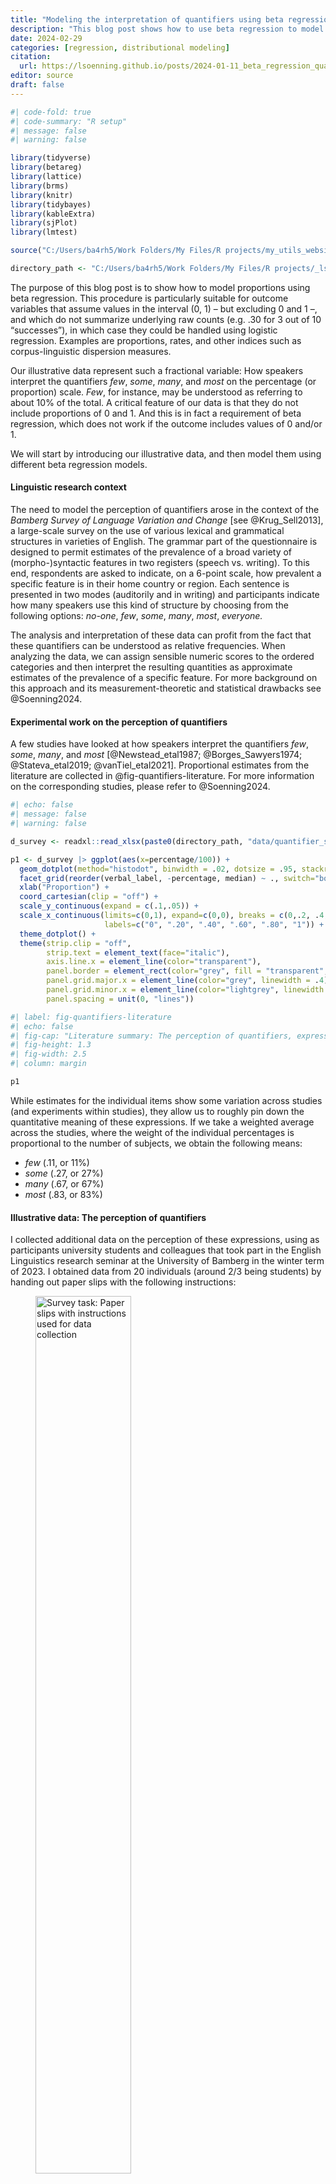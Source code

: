 ```yaml
---
title: "Modeling the interpretation of quantifiers using beta regression"
description: "This blog post shows how to use beta regression to model the proportional interpretation of the quantifiers *few*, *some*, *many*, and *most*. We consider variable-dispersion and mixed-effects structures as well as diagnostics for frequentist and Bayesian models."
date: 2024-02-29
categories: [regression, distributional modeling]
citation: 
  url: https://lsoenning.github.io/posts/2024-01-11_beta_regression_quantifiers/
editor: source
draft: false
---
```


```r
#| code-fold: true
#| code-summary: "R setup"
#| message: false
#| warning: false

library(tidyverse)
library(betareg)
library(lattice)
library(brms)
library(knitr)
library(tidybayes)
library(kableExtra)
library(sjPlot)
library(lmtest)

source("C:/Users/ba4rh5/Work Folders/My Files/R projects/my_utils_website.R")

directory_path <- "C:/Users/ba4rh5/Work Folders/My Files/R projects/_lsoenning.github.io/posts/2024-01-11_beta_regression_quantifiers/"

```

The purpose of this blog post is to show how to model proportions using beta regression. This procedure is particularly suitable for outcome variables that assume values in the interval (0, 1) -- but excluding 0 and 1 --, and which do not summarize underlying raw counts (e.g. .30 for 3 out of 10 "successes"), in which case they could be handled using logistic regression. Examples are proportions, rates, and other indices such as corpus-linguistic dispersion measures. 

Our illustrative data represent such a fractional variable: How speakers interpret the quantifiers *few*, *some*, *many*, and *most* on the percentage (or proportion) scale. *Few*, for instance, may be understood as referring to about 10% of the total. A critical feature of our data is that they do not include proportions of 0 and 1. And this is in fact a requirement of beta regression, which does not work if the outcome includes values of 0 and/or 1.

We will start by introducing our illustrative data, and then model them using different beta regression models.


#### Linguistic research context

The need to model the perception of quantifiers arose in the context of the *Bamberg Survey of Language Variation and Change* [see @Krug_Sell2013], a large-scale survey on the use of various lexical and grammatical structures in varieties of English. The grammar part of the questionnaire is designed to permit estimates of the prevalence of a broad variety of (morpho-)syntactic features in two registers (speech vs. writing). To this end, respondents are asked to indicate, on a 6-point scale, how prevalent a specific feature is in their home country or region. Each sentence is presented in two modes (auditorily and in writing) and participants indicate how many speakers use this kind of structure by choosing from the following options: *no-one*, *few*, *some*, *many*, *most*, *everyone.* 

The analysis and interpretation of these data can profit from the fact that these quantifiers can be understood as relative frequencies. When analyzing the data, we can assign sensible numeric scores to the ordered categories and then interpret the resulting quantities as approximate estimates of the prevalence of a specific feature. For more background on this approach and its measurement-theoretic and statistical drawbacks see @Soenning2024.


#### Experimental work on the perception of quantifiers

A few studies have looked at how speakers interpret the quantifiers *few*, *some*, *many*, and *most* [@Newstead_etal1987; @Borges_Sawyers1974; @Stateva_etal2019; @vanTiel_etal2021]. Proportional estimates from the literature are collected in @fig-quantifiers-literature. For more information on the corresponding studies, please refer to @Soenning2024.

```r
#| echo: false
#| message: false
#| warning: false

d_survey <- readxl::read_xlsx(paste0(directory_path, "data/quantifier_survey.xlsx"))

p1 <- d_survey |> ggplot(aes(x=percentage/100)) +
  geom_dotplot(method="histodot", binwidth = .02, dotsize = .95, stackratio = 1.2) + 
  facet_grid(reorder(verbal_label, -percentage, median) ~ ., switch="both") +
  xlab("Proportion") +
  coord_cartesian(clip = "off") +
  scale_y_continuous(expand = c(.1,.05)) +
  scale_x_continuous(limits=c(0,1), expand=c(0,0), breaks = c(0,.2, .4, .6, .8, 1),
                     labels=c("0", ".20", ".40", ".60", ".80", "1")) +
  theme_dotplot() +
  theme(strip.clip = "off",
        strip.text = element_text(face="italic"),
        axis.line.x = element_line(color="transparent"),
        panel.border = element_rect(color="grey", fill = "transparent", linewidth = .4),
        panel.grid.major.x = element_line(color="grey", linewidth = .4),
        panel.grid.minor.x = element_line(color="lightgrey", linewidth = .2),
        panel.spacing = unit(0, "lines"))
```

```r
#| label: fig-quantifiers-literature
#| echo: false
#| fig-cap: "Literature summary: The perception of quantifiers, expressed as a percentage."
#| fig-height: 1.3
#| fig-width: 2.5
#| column: margin

p1
```

While estimates for the individual items show some variation across studies (and experiments within studies), they allow us to roughly pin down the quantitative meaning of these expressions. If we take a weighted average across the studies, where the weight of the individual percentages is proportional to the number of subjects, we obtain the following means: 

- *few* (.11, or 11%)
- *some* (.27, or 27%)
- *many* (.67, or 67%)
- *most* (.83, or 83%)



#### Illustrative data: The perception of quantifiers

I collected additional data on the perception of these expressions, using as participants university students and colleagues that took part in the English Linguistics research seminar at the University of Bamberg in the winter term of 2023. I obtained data from 20 individuals (around 2/3 being students) by handing out paper slips with the following instructions:

![Survey task: Paper slips with instructions used for data collection](survey_task.png){width=60%}

Participants were given two minutes to complete the task. I then collected the paper sheets and (later) entered the data into a spreadsheet (in wide format):

```r
dat <- readxl::read_xlsx(paste0(directory_path, "data/data_quantifiers.xlsx"))
```

```r
#| echo: false

kable(dat) |>  
 scroll_box(width = "500px", height = "200px")
```

\  
 
Our first step is to rearrange these data from wide to long form, and to translate percentages into proportions, as this is the scale on which beta regression operates. We also change the order of the quantifiers (from the default alphabetical arrangement) based on the relative frequency they express (see @fig-quantifiers-literature). 

```r
d <- dat |> 
  gather(
    few:most, 
    key = quantifier, 
    value = percentage) |> 
  mutate(
    proportion = percentage/100
  ) 

d$quantifier <- factor(
  d$quantifier, 
  levels = c("few", "some", "many", "most"),
  ordered = TRUE)
```

```r
#| message: false
#| warning: false
#| echo: false

p2 <- d |> 
  ggplot(aes(x=proportion)) +
  geom_dotplot(method = "histodot", binwidth = .025, dotsize = 1) +
  facet_wrap(reorder(quantifier, -proportion) ~ ., 
             ncol=1, scales="free", strip.position = "right") +
  scale_x_continuous(limits=c(0,1), breaks=c(0, .25, .5, .75, 1), 
                     expand=c(0,0), labels=c("0", "", ".50", "", "1")) +
  xlab("Proportion") +
  theme_dotplot() +
  coord_cartesian(clip = 'off') +
  theme(strip.text = element_text(face = "italic", size=10))
```

```r
#| label: fig-quantifiers-survey
#| echo: false
#| fig-cap: "Ratings collected from 20 informants."
#| fig-height: 2.3
#| fig-width: 2.3
#| column: margin

cowplot::plot_grid(NULL, p2, ncol=1, rel_heights=c(1,12))
```
Let us start by looking at the distribution of the responses for each quantifier using a dot diagram. @fig-quantifiers-survey shows that there is some variation among subjects with regard to the perceived meaning of these expressions. For *many* and *most*, in particular, there is one unusually low estimate.

```r
#| echo: false
#| message: false
#| warning: false

p1 <- d |> 
  ggplot(aes(y=proportion, x=quantifier, group=subject)) +
  geom_point(size=1, alpha=.5) +
  geom_line(alpha=.5) +
  scale_y_continuous(limits=c(0,1), breaks=c(0, .25, .5, .75, 1), 
                     expand=c(0,0), labels=c("0", "", ".50", "", "1")) +
  scale_x_discrete(expand=c(.03,.03)) +
  ylab("Proportion") +
  theme_light()
```

```r
#| label: fig-quantifiers-survey-lineplot
#| echo: false
#| fig-cap: "Line plot linking the ratings provided by the same informant."
#| fig-height: 2.3
#| fig-width: 2.3
#| column: margin

p1
```

To check whether these outliers are responses from the same individual, we look at the data using a line plot that links observations from the same subject. In @fig-quantifiers-survey-lineplot, each profile represent a subject. The two unusually low responses for *many* and *most* are indeed due to the same individual, who also provided relatively (though not unusually) low ratings for *few* and *some*.

Apart from the fact that this respondent provides relatively low estimates for all quantifiers, there is no immediate reason why their data should be excluded from the analysis. We will therefore start by using the full data set and then rely on model diagnostics to see whether the data and model suggest that this informant be excluded from the analysis.


#### Beta regression

We now look at how to use beta regression to model these data. First, however, let us be clear about the purpose of our analysis -- i.e. the kind of information we wish to extract from the data. Our goals are descriptive and we will use beta regression to summarize the data. The following quantitative features of the data will be of interest: 

(i) Averaging over the speakers in our sample, what is the typical proportional interpretation of each quantifier?
(ii) Seeing that we are dealing with a rather small sample of speakers, what is the statistical uncertainty surrounding these typical values?
(iii) How much do speakers vary in their interpretation of the individual expressions, i.e. how dispersed are their perceptions around the typical interpretation?

Beta regression can address these questions by providing (i) typical values (average proportions) for each quantifier (e.g. .12, or 12%, for *few*), (ii) a confidence (or posterior) interval for these estimates (e.g. 95% CI [.10; .14]), and (iii) a distributional summary of the dot diagrams we saw in @fig-quantifiers-survey. To this end, the beta distribution serves as an abstraction of the observed distribution of responses and it allows us to make statements about, say, the share of speakers who interpret *few* as denoting a relative frequency of .05 or less. This kind of information is essential when we are interested in the stability (or consistency) of interpretations across speakers.

Our main focus will be on how to run beta regression using R. We therefore only include a few essentials on the beta distribution and beta regression; for more background on both, please refer to [this excellent blog post](https://www.andrewheiss.com/blog/2021/11/08/beta-regression-guide/) [@Heiss2021a].


#### The beta distribution

The beta distribution is a probability distribution bounded between (but excluding) 0 and 1. It is defined by two **shape parameters**, $a$ and $b$. @fig-beta-a-b shows two beta distributions with the same mean but different spreads. Note how, for each distribution, $a$ is .30 (or 30%) of the sum of $a$ and $b$. In fact, $a/(a+b)$ denotes the mean of the distribution. Further, we note that the spread of the distribution is related to the sum of $a$ and $b$: The greater the sum, the "tighter", or more peaked, the beta distribution.

```r
#| echo: false
#| message: false
#| warning: false

p1 <- xyplot(
  1~1, type="n", xlim=c(0,1), ylim=c(0, 11),
  par.settings=my_settings, axis=axis_bottom,
  scales=list(x=list(at=c(0,.2,.4,.6,.8,1),
                     labels=c("0",".20",".40",".60",".80","1"))),
  xlab="Proportion", ylab="Density               ",
  panel=function(x,y){
    panel.polygon(x = c(seq(0,1,length=100), rev(seq(0,1,length=100))),
                  y = c(dbeta(seq(0,1,length=100), 
                              shape1 = 3, 
                              shape2 = 7),
                        rep(0, 100)),
                  col=1, alpha=.2)
    
    panel.polygon(x = c(seq(0,1,length=100), rev(seq(0,1,length=100))),
                  y = c(dbeta(seq(0,1,length=100), 
                              shape1 = 30, 
                              shape2 = 70),
                        rep(0, 100)),
                  col=1, alpha=.2)
    panel.points(
      x = seq(0,1,length=100),
      y = dbeta(seq(0,1,length=100), 
                shape1 = 3,
                shape2 = 7),
      type="l")
    
    panel.points(
      x = seq(0,1,length=100),
      y = dbeta(seq(0,1,length=100), 
                shape1 = 30,
                shape2 = 70),
      type="l")
    panel.text(x=.5, y=2.5, label="Beta(a = 3, b = 7)", adj=0, col="grey30")
    panel.text(x=.3, y=10, label="Beta(a = 30, b = 70)", col="grey30")
    })

```

```r
#| label: fig-beta-a-b
#| echo: false
#| fig-cap: "The shape parameters $a$ and $b$ define the beta distribution."
#| fig-height: 2
#| fig-width: 3.5

p1
```

As explained in much more detail by @Heiss2021a in his [blog post](https://www.andrewheiss.com/blog/2021/11/08/beta-regression-guide/), the beta distribution can alternatively be written down using its **mean** $\mu$ and **precision** $\phi$. We have already encountered the mean, which is $a/(a+b)$. The precision is simply $(a+b)$, and it is reflected in the spread of the distribution (see @fig-beta-a-b): The greater the precision, the tighter the distribution of proportions about their mean. We can go back and forth between the two parameterization of the beta distribution as follows:

\begin{align}
\mu &= a/(a+b) \\
\phi &= a+b \\
\\

a &= \mu\phi \\
b &= (1-\mu)\phi
\end{align}


We need to be able to switch between these parameterizations. The reason is that regression models work with $\mu$ and $\phi$. The parameter $\mu$ answers questions (i) and (ii). To be able to draw a beta distribution, however, and use it to summarize variation in the perception of a specific quantifier in a population of speakers, we need the shape parameters $a$ and $b$. We therefore use code provided by @Heiss2021a to write a function that allow us to switch from the $\mu$-$\phi$ to the $a$-$b$ parameterization:

```r
muphi_to_shapes <- function(mu, phi) {
  shape1 <- mu * phi
  shape2 <- (1 - mu) * phi
  return(list(shape1 = shape1, shape2 = shape2))
}
```


#### Overview of regression models

We will run a series of regression models, which differ in structure. We will start with frequentist models, using the `{betareg}` package [@Cribari-Neto_Zeileis2010] and then move on to Bayesian regression with the `{brms}` package [@brms_package] to be able to incorporate by-subject random intercepts into our model. 

The following table gives an overview of the series of models we are about to fit. Each model allows the outcome variable to vary by quantifier and therefore returns an estimate of $\mu$ for each expression. Model I assumes that quantifiers are interpreted with the same precision $\phi$, so it estimates only one $\phi$ parameter. This means that each quantifier has the same stability of interpretation in the populations of speakers represented by our sample. In contrast, Model II allows the precision to vary across quantifiers. This means that the model provides leeway for expressions to differ in the level of stability (or consistency) with which they are interpreted. A separate $\phi$ parameter is therefore estimated for each. This type of model has been referred to as a *variable dispersion beta regression model* [see @Cribari-Neto_Zeileis2010]. Finally, for Model III we will switch to the `{brms}` package (and Bayesian inference), to be able to include random effects into our model.

```r
#| code-fold: true
#| echo: false
#| message: false
#| warning: false

data.frame(
  model = c("I", "II", "III"),
  precision = c("Yes","No", "Yes"),
  random_intercepts = c("No", "No", "Yes"),
  package = c("betareg", "betareg", "brms")
) |> kable(col.names = c("Model", "Constant precision", "Random intercepts", "Package"))
```



#### Model I

We start with a frequentist model (using `{betareg}`) that allows $\mu$ to vary across quantifiers but assumes a constant precision $\phi$. We model $\mu$ on the log-odds (i.e. logit) scale. We also drop the intercept from the model to directly obtain logits for each quantifier:

```r
m1 <- betareg(
  proportion ~ -1 + quantifier, 
  data = d, 
  link = "logit")

print(m1)
```

Before we turn to the estimates returned by the model, let's look at a number of diagnostic plots, which are shown in @fig-m1-diagnostics [see Chapter 6 in @Faraway2015 for more background]:

(a) When graphing residuals against fitted values, we usually look for indications of heteroskedasticity, i.e. whether the spread of residuals increases with the fitted values. This is not the case for our data and model. However, the residuals surrounding the fitted values for *many* and *most* each include a large negative residual, i.e. a response that is unusually low for these quantifiers.
(b) The quantile-quantile plot checks for normality of residuals. We have added a dot diagram at the right margin, which gives a more intuitive impression of the shape of the distribution and potential outliers. Both arrangements indicate that the residuals are negatively skewed (rather than normal), with two unusually large negative deviations.
(c) Cook's distance expresses the influence individual observations have on the regression coefficients. There are are two data points that appear to be particularly influential (number 41 and 61).
(d) Since the factor Subject is so far not included in the analysis, our model does not know about the fact that responses are clustered. This may induce non-independence and lead to correlated errors, because we would expect responses by the same subject to be similar. The graph shows residuals grouped by Subject. If responses were independent, the residuals should not correlate within the factor Subject. This means that residuals should not vary systematically across subjects. If correlated errors (and hence non-independence in the data) were indeed no concern, the 20 sets (of four residuals each) would look like they represent random draws from the dot diagram shown in panel (b). However, we observe that responses by the same subject in fact tend to be alike. Subjects 1, 4, and 11, for instance, have consistently negative residuals, indicating that they gave responses that were, overall, systematically lower compared to those of the other subjects.

```r
#| code-fold: true
#| code-summary: "Draw figure"
#| message: false
#| warning: false

m_diagnostics <- d
m_diagnostics$subj_index <- as.numeric(factor(d$subject))
m_diagnostics$fitted <- qlogis(fitted(m1))
m_diagnostics$residual <- residuals(m1, type = "sweighted2")
m_diagnostics$leverage <- hatvalues(m1)
m_diagnostics$cooks_distance <- cooks.distance(m1)

p1 <- xyplot(residual ~ fitted, data=m_diagnostics,
       axis=axis_L, par.settings=my_settings,
       xlab="Fitted values (logit scale)",
       ylab="Std. weighted residuals 2",
       xlab.top="(a) Constant variance\n",
       scales=list(x=list(at=c(-2,-1,0,1),
                          labels=c("\u22122","\u22121","0","1")),
                   y=list(at=c(-4,-2,0,2),
                          labels=c("\u22124","\u22122","0","2"))),
       ylim=c(-5, 2.5),
       panel=function(x,y,...){
         panel.abline(h=0, col="grey")
         panel.points(x,y,...)
         panel.text(x=m1$coefficients$mean, y=-4.3,
                    label = c("few", "some", "many", "most"),
                    col = "grey30", font = "italic")
       })

normal_quantiles <- (1:nrow(m_diagnostics) - 1/2)/nrow(m_diagnostics)

p2 <- qqmath(~residual, data = m_diagnostics,
              axis=axis_L, par.settings=my_settings,
       xlab="Normal quantiles    ",
       ylab="Std. weighted residuals 2",
       xlab.top="(b) Normality of residuals\n",
       xlim=c(NA, 4),
              panel = function(x, ...) {
          panel.qqmathline(x, ...)
          panel.qqmath(x, ...)
          panel.dotdiagram(m_diagnostics$residual, x_anchor = 3.1,
                           set_cex = .8, set_col="grey30", 
                           n_bins = 40, scale_y = .1, vertical = TRUE)
          panel.rect(xleft=2.8, xright=4.2, ytop=-3.6, ybottom=-4.5,
                     border=FALSE, fill="white")
       })

p3 <- xyplot(cooks_distance ~ 1:nrow(m_diagnostics), data=m_diagnostics, 
       type="h", col=1,
       axis=axis_L, par.settings=my_settings,
       scales=list(y=list(at=c(0, .1, .2, .3)),
                   x=list(at=c(1, 20, 40, 60, 80))),
       xlab="Observation number",
       ylab="Cook's distance",
       xlab.top="(c) Influential observations\n",
       ylim=c(0, NA), xlim=c(-1, 81))

subj_resid <- m_diagnostics |> 
  group_by(subject) |> 
  dplyr::summarize(
    min_resid = min(residual),
    max_resid = max(residual)
  )

p4 <- xyplot(residual ~ subj_index, data=m_diagnostics,
       axis=axis_L, par.settings=my_settings,
       xlab="Subject ID",
       ylab="Std. weighted residuals 2",
       xlab.top="(d) Correlated errors\n",
       scales=list(y=list(at=c(-2,0,2),
                          labels=c("\u22122","0","2")),
                   x=list(at=c(1, 5, 10, 15, 20))),
       panel=function(x,y,...){
         panel.abline(h=0, col="grey")
         panel.xyplot(x,y,...)
         panel.segments(x0=1:20, x1=1:20, y0=subj_resid$min_resid, y1=subj_resid$max_resid)
       })
```

```r
#| label: fig-m1-diagnostics
#| echo: false
#| fig-cap: "Diagnostic plots for Model I."
#| fig-height: 5
#| fig-width: 6

cowplot::plot_grid(
  p1, NULL, p2, 
  NULL, NULL, NULL, 
  p3, NULL, p4, 
  nrow = 3, rel_widths = c(10,1,10), rel_heights = c(10,1,10))
```

Our diagnostic plots reveal two things:

- There are two unusual (and influential) data points
- The residuals are not independent but correlated with the factor Subject.

It turns out that the two unusual and influential data points are from subject 1. These are the responses for *many* and *most*, which already stood out above in @fig-quantifiers-survey-lineplot. We will remove subject 1 from the data. As for the non-independence of errors, Model III will include by-subjects random intercepts, to account for the correlation of residuals with the factor Subject.

Let us remove subject 1, refit Model I, and again draw diagnostic plots:

```r
d_19 <- subset(d, subject != "subj_01")

m1 <- betareg(
  proportion ~ -1 + quantifier, 
  data = d_19, 
  link = "logit")

```


```r
#| code-fold: true
#| code-summary: "Draw figure"
#| message: false
#| warning: false

m_diagnostics <- d_19
m_diagnostics$subj_index <- as.numeric(factor(d_19$subject))
m_diagnostics$fitted <- qlogis(fitted(m1))
m_diagnostics$residual <- residuals(m1, type = "sweighted2")
m_diagnostics$leverage <- hatvalues(m1)
m_diagnostics$cooks_distance <- cooks.distance(m1)

p1 <- xyplot(residual ~ fitted, data=m_diagnostics,
       axis=axis_L, par.settings=my_settings,
       xlab="Fitted values (logit scale)",
       ylab="Std. weighted residuals 2",
       xlab.top="(a) Constant variance\n",
       scales=list(x=list(at=c(-2,-1,0,1),
                          labels=c("\u22122","\u22121","0","1")),
                   y=list(at=c(-4,-2,0,2),
                          labels=c("\u22124","\u22122","0","2"))),
       ylim=c(-5, 2.5),
       panel=function(x,y,...){
         panel.abline(h=0, col="grey")
         panel.points(x,y,...)
         panel.text(x=m1$coefficients$mean, y=-4.3,
                    label = c("few", "some", "many", "most"),
                    col = "grey30", font = "italic")
       })

normal_quantiles <- (1:nrow(m_diagnostics) - 1/2)/nrow(m_diagnostics)

p2 <- qqmath(~residual, data = m_diagnostics,
              axis=axis_L, par.settings=my_settings,
       xlab="Normal quantiles    ",
       ylab="Std. weighted residuals 2",
       xlab.top="(b) Normality of residuals\n",
       xlim=c(NA, 4.2),
              panel = function(x, ...) {
          panel.qqmathline(x, ...)
          panel.qqmath(x, ...)
          panel.dotdiagram(m_diagnostics$residual, x_anchor = 3.1,
                           set_cex = .8, set_col="grey30", 
                           n_bins = 40, scale_y = .1, vertical = TRUE)
          panel.rect(xleft=2.8, xright=4.2, ytop=-3, ybottom=-4.5,
                     border=FALSE, fill="white")
       })

p3 <- xyplot(cooks_distance ~ 1:nrow(m_diagnostics), data=m_diagnostics, 
       type="h", col=1,
       axis=axis_L, par.settings=my_settings,
       scales=list(y=list(at=c(0, .05)),
                   x=list(at=c(1, 20, 40, 60))),
       xlab="Observation number",
       ylab="Cook's distance",
       xlab.top="(c) Influential observations\n",
       ylim=c(0, NA), xlim=c(-1, 77))

subj_resid <- m_diagnostics |> 
  group_by(subject) |> 
  dplyr::summarize(
    min_resid = min(residual),
    max_resid = max(residual)
  )

p4 <- xyplot(residual ~ subj_index, data=m_diagnostics,
       axis=axis_L, par.settings=my_settings,
       xlab="Subject ID",
       ylab="Std. weighted residuals 2",
       xlab.top="(d) Correlated errors\n",
       scales=list(y=list(at=c(-2,0,2),
                          labels=c("\u22122","0","2")),
                   x=list(at=c(1, 5, 10, 15))),
       panel=function(x,y,...){
         panel.abline(h=0, col="grey")
         panel.xyplot(x,y,...)
         panel.segments(x0=1:19, x1=1:19, y0=subj_resid$min_resid, y1=subj_resid$max_resid)
       })
```

```r
#| label: fig-m1-diagnostics-new
#| echo: false
#| fig-cap: "Diagnostic plots for Model I, after exclusion of subject 1."
#| fig-height: 5
#| fig-width: 6

cowplot::plot_grid(
  p1, NULL, p2, 
  NULL, NULL, NULL, 
  p3, NULL, p4, 
  nrow = 3, rel_widths = c(10,1,10), rel_heights = c(10,1,10))
```

@fig-m1-diagnostics-new looks much better: 

(a) There are no clear outliers when looking at residuals by quantifier.
(b) The residuals are more nearly normally distributed.
(c) There are no influential data points.

As panel (d) shows, however, errors are still correlated with Subject. We will address this issue further below, in Model III.

Let us now use our model to address our descriptive objectives. To answer question (i), we need to consider the $\mu$ coefficients. These are on the logit scale, so we need to back-transform them to proportions using the function `plogis()`:

```r
mu_m1 <- plogis(coef(m1)[1:4])
phi_m1 <- coef(m1)[5]

round(mu_m1, 2)
```

To answer question (ii), we obtain 95% confidence intervals for these using the function `confint()`, keeping in mind that we again need to translate logits back into proportions. We collect estimates in @tbl-estimates-model-I.

```r
#| code-fold: true
#| code-summary: "Construct table of estimates"
#| message: false
#| warning: false
#| column: margin
#| label: tbl-estimates-model-I
#| tbl-cap: "Typical values and 95% confidence intervals based on Model I."

ci_mu_m1 <- plogis(confint(m1)[1:4,])


m1_estimates <- cbind(
  Quantifier = c("few", "some", "many", "most"),
  numformat(mu_m1), 
  paste0("[", numformat(ci_mu_m1[,1]), "; ", numformat(ci_mu_m1[,2]), "]"))

rownames(m1_estimates) <- NULL
colnames(m1_estimates)[2:3] <- c("Mean", "95% CI")

m1_estimates |> kable()

```

The following code uses the `{sjPlot}` package to print a similar table (output not shown):

```r
#| eval: false

tab_model(m1, transform = "plogis")
```

To be able to make statements about the stability of interpretations across speakers, we need the shape parameters of the beta distributions. Consider, as an example, the quantifier *few*. The estimates returned by our model are the average proportion $\mu =$ `r round(mu_m1[1], 2)` and the precision $\phi =$ `r round(phi_m1[1], 1)`. We can use the function defined above to translate these into the shape parameters $a$ and $b$:

```r
shape1_m1 <- muphi_to_shapes(mu_m1, phi_m1)$shape1
shape2_m1 <- muphi_to_shapes(mu_m1, phi_m1)$shape2
```

These shape parameters define the beta distribution that describes the spread of responses, i.e. the variation among subjects in the relative-frequency interpretation of *few*. The percentages reported in @tbl-estimates-model-I are averages over subjects. To obtain information on the distribution of responses around these typical values, we need to look at the associated beta density, which appears in @fig-few-beta-distribution. This distribution is a model-based estimate of the variability in the responses across individuals in the population of speakers represented by the subjects in our sample. It shows us how stable (or consistent) the interpretation of *few* is across speakers.

```r
#| echo: false
#| message: false
#| warning: false

p1 <- xyplot(
  1~1, type="n", xlim=c(0,.35), ylim=c(0, 8),
  par.settings=my_settings, axis=axis_bottom,
  scales=list(x=list(
    at=c(0,.1,.2,.3,.4, .5, .6),
    labels=c("0", ".10", ".20", ".30",".40",".50", ".60"))),
  xlab="Proportion", ylab="Density",
  panel=function(x,y){
    panel.polygon(
      x = seq(0,.35, length=200), rev(seq(0,.35,length=200)),
      y = c(dbeta(seq(0,.35,length=200), 
                  shape1 = shape1_m1[1], 
                  shape2 = shape2_m1[1]),
            rep(0, 200)), col=1, alpha=.2)
    panel.points(
      x = seq(0,.35,length=200),
      y = dbeta(seq(0,.35,length=200), 
                shape1 = shape1_m1[1], 
                shape2 = shape2_m1[1]),
      type="l")
    })
```


```r
#| label: fig-few-beta-distribution
#| echo: false
#| fig-cap: "The beta density for *few*, based on model I."
#| fig-height: 1.2
#| fig-width: 2.5
#| column: margin

p1
```

We can summarize the information provided by such beta densities using informative quantiles; these can be located with the function `qbeta()`. A quantile is an x-value (here: a proportion/percentage) below which a certain portion of the probability mass lies. The .25 quantile, for instance, marks the x-value that cuts off the lower tail of the distribution that contains 25% of the mass. 

In @fig-few-quantiles, two intervals are marked using grey shading. The darker shade denotes the interval covering the central 50% of the subjects. It extends from the .25 quantile to the .75 quantile. The lighter shades denote the region where the middle 80% of the subjects are found. These quantiles tell us something about the speaker-to-speaker variability in the interpretation of *few*. While the population average is estimated at .12 (or 12%), speakers vary around this value: the central 50% of the speakers give estimates between .07 and .16, the central 80% of the population are found between .05 and .21. We will refer to these as **coverage intervals**.

```r
#| echo: false
#| message: false
#| warning: false

q_10 <- qbeta(.10, shape1 = shape1_m1[1], shape2 = shape2_m1[1])
q_25 <- qbeta(.25, shape1 = shape1_m1[1], shape2 = shape2_m1[1])
q_75 <- qbeta(.75, shape1 = shape1_m1[1], shape2 = shape2_m1[1])
q_90 <- qbeta(.90, shape1 = shape1_m1[1], shape2 = shape2_m1[1])

p1 <- xyplot(
  1~1, type="n", xlim=c(0,.38), ylim=c(0, 12),
  par.settings=my_settings, axis=axis_bottom,
  scales=list(x=list(at=c(0,.1,.2,.3,.4, .5, .6),
                     labels=c("0", "10", "20", "30","40","50", "60"))),
  xlab="Estimated percentage", ylab="Density          ",
  panel=function(x,y){
    panel.polygon(
      x = c(seq(q_10, q_90, length=100), rev(seq(q_10, q_90, length=100))),
      y = c(dbeta(seq(q_10, q_90, length=100), 
                  shape1 = shape1_m1[1], shape2 = shape2_m1[1]), rep(0, 100)),
      col=1, alpha=.2)
    
    panel.polygon(
      x = c(seq(q_25, q_75, length=100), rev(seq(q_25, q_75, length=100))),
      y = c(dbeta(seq(q_25, q_75, length=100), 
                  shape1=shape1_m1[1], shape2=shape2_m1[1]), rep(0, 100)),
      col=1, alpha=.2)

    panel.points(
      x = seq(0,1,length=100),
      y = dbeta(seq(0,1,length=100), shape1=shape1_m1[1], shape2=shape2_m1[1]),
      type="l")
    panel.segments(x0=c(q_10, q_25, q_75, q_90),
                   x1=c(q_10, q_25, q_75, q_90),
                   y0=0, y1=dbeta(c(q_10, q_25, q_75, q_90),
                                  shape1=shape1_m1[1], shape2=shape2_m1[1]))
    
    panel.segments(x0=q_10, x1=q_90, y0=8.5, y1=8.5)
    panel.segments(x0=q_25, x1=q_75, y0=11, y1=11)
    
    panel.segments(x0=c(q_10, q_90), x1=c(q_10, q_90), y0=0, y1=8.5, lty=3, lineend="butt")
    panel.segments(x0=c(q_25, q_75), x1=c(q_25, q_75), y0=0, y1=10.5, lty=3, lineend="butt")
    
    panel.segments(x0=c(q_10, q_90), x1=c(q_10, q_90), y0=8, y1=8.5)
    panel.segments(x0=c(q_25, q_75), x1=c(q_25, q_75), y0=11, y1=10.5)
    
    panel.text(x=q_75+.02, y=11, adj=0, label="50% of speakers", cex=.9)
    panel.text(x=q_90+.02, y=8.5, adj=0, label="80% of speakers", cex=.9)
    })
```


```r
#| label: fig-few-quantiles
#| echo: false
#| fig-cap: "The beta distribution for *few*, including informative quantiles and coverage intervals; based on model I."
#| fig-height: 1.7
#| fig-width: 3.5

p1
```

@tbl-quantiles-model-I reports these quantiles, i.e. the central 50% and 80% coverage intervals for all quantifiers.

```r
#| code-fold: true
#| code-summary: "Construct table with quantiles"
#| message: false
#| warning: false
#| column: margin
#| label: tbl-quantiles-model-I
#| tbl-cap: "50% and 80% coverage intervals, based on Model I."

beta_quantiles_m1 <- rbind(
  numformat(qbeta(c(.1,.25,.75,.9), shape1=shape1_m1[1], shape2=shape2_m1[1])),
  numformat(qbeta(c(.1,.25,.75,.9), shape1=shape1_m1[2], shape2=shape2_m1[2])),
  numformat(qbeta(c(.1,.25,.75,.9), shape1=shape1_m1[3], shape2=shape2_m1[3])),
  numformat(qbeta(c(.1,.25,.75,.9), shape1=shape1_m1[4], shape2=shape2_m1[4])))

beta_quantiles_m1 <- cbind(c("few", "some", "many", "most"),
                        beta_quantiles_m1)

colnames(beta_quantiles_m1) <- c("Quantifier", "[80%", "[50%", "50%]", "80%]")
beta_quantiles_m1 |> kable()
```


We can now draw a graph based on Model I that gives a visual summary of the data: @fig-model-I shows the typical values for each quantifier (average proportions), along with their 95% confidence interval and the associated beta density. Since Model I assumes constant precision across quantifiers, the visual spread of the beta distributions is constrained to be constant across these. The differences in spread that are evident from @fig-model-I reflect boundary effects, as the variability of proportions is naturally constrained near the scale endpoints. 

```r
#| code-fold: true
#| code-summary: "Draw figure"
#| message: false
#| warning: false

p1 <- xyplot(
  1~1, type="n", xlim=c(0,1), ylim=c(0, 16),
  par.settings=my_settings, axis=axis_bottom,
  scales=list(x=list(at=c(0,.2,.4,.6,.8,1),
                     labels=c("0",".20",".40",".60",".80","1"))),
  xlab="Proporiton", ylab="Density               ",
  xlab.top="Model I\n",
  panel=function(x,y){
    panel.polygon(
      x = c(seq(0,1,length=100), rev(seq(0,1,length=100))),
      y = c(dbeta(seq(0,1,length=100), shape1=shape1_m1[1], shape2=shape2_m1[1]),
            rep(0, 100)), col=1, alpha=.2)
    panel.polygon(
      x = c(seq(0,1,length=100), rev(seq(0,1,length=100))),
      y = c(dbeta(seq(0,1,length=100), shape1=shape1_m1[2], shape2=shape2_m1[2]),
            rep(0, 100)), col=1, alpha=.2)
    panel.polygon(
      x = c(seq(0,1,length=100), rev(seq(0,1,length=100))),
      y = c(dbeta(seq(0,1,length=100), shape1=shape1_m1[3], shape2=shape2_m1[3]),
            rep(0, 100)), col=1, alpha=.2)
    panel.polygon(
      x = c(seq(0,1,length=100), rev(seq(0,1,length=100))),
      y = c(dbeta(seq(0,1,length=100), shape1=shape1_m1[4], shape2=shape2_m1[4]),
            rep(0, 100)), col=1, alpha=.2)
    panel.points(
      x = seq(0,1,length=100),
      y = dbeta(seq(0,1,length=100), shape1=shape1_m1[1], shape2=shape2_m1[1]),
      type="l")
    panel.points(
      x = seq(0,1,length=100),
      y = dbeta(seq(0,1,length=100), shape1=shape1_m1[2], shape2=shape2_m1[2]),
      type="l")
    panel.points(
      x = seq(0,1,length=100),
      y = dbeta(seq(0,1,length=100), shape1=shape1_m1[3], shape2=shape2_m1[3]),
      type="l")
    panel.points(
      x = seq(0,1,length=100),
      y = dbeta(seq(0,1,length=100), shape1=shape1_m1[4], shape2=shape2_m1[4]),
      type="l")
    panel.points(x=mu_m1, y=13, pch=19, cex=1.25)
    panel.segments(x0=ci_mu_m1[,1], x1=ci_mu_m1[,2], y0=13, y1=13)
    panel.text(x=mu_m1, y=11, label=numformat(mu_m1))
    panel.text(x=mu_m1, y=15.5, label=c("few", "many", "most", "some"), font=3)
    })
```


```r
#| label: fig-model-I
#| echo: false
#| fig-cap: "Visual summary of Model I: Typical values, confidence intervals and the underlying beta distributions."
#| fig-height: 2
#| fig-width: 3.5

p1
```



#### Model II

Next we fit a model that allows the precision $\phi$ to vary across quantifiers; $\phi$ is now modeled on the natural log scale. We again drop the intercept from the model to directly obtain logits ($\mu$) and natural logs ($\phi$) for each quantifier:

```r
m2 <- betareg(
  proportion ~ -1 + quantifier | -1 + quantifier, 
  data = d_19, 
  link = "logit")

print(m2)
```

The precision parameters (`Phi coefficients` in the printed output) are quite similar across quantifiers. Let us therefore formally compare models I and II to see whether the added complexity is needed to adequately describe the observed data. As illustrated by @Cribari-Neto_Zeileis2010, the function `lrtest()`, which compares nested models using a likelihood-ratio test, may be used to this end:

```r
lrtest(m1, m2)
```

We note that there is little evidence from the data that the quantifiers are interpreted with different precision. Instead, the variability of responses around the typical value for each quantifier appears to be rather stable (on the logit scale) across expressions.

For illustrative purposes, we nevertheless stick to this model to extract relevant quantities. We start by back-transforming the logit-scaled coefficients and confidence intervals for $\mu$ using the function `plogis()` and collect the estimates and their confidence intervals in @tbl-estimates-model-II. To summarize the beta distributions, we present informative quantiles in @tbl-quantiles-model-II.

```r
#| code-fold: true
#| code-summary: "Construct table of estimates"
#| message: false
#| warning: false
#| column: margin
#| label: tbl-estimates-model-II
#| tbl-cap: "Typical values and 95% confidence intervals based on Model II."

mu_m2 <- plogis(coef(m2)[1:4])
ci_mu_m2 <- plogis(confint(m2)[1:4,])
phi_m2 <- exp(coef(m2)[5:8])

shape1_m2 <- muphi_to_shapes(mu_m2, phi_m2)$shape1
shape2_m2 <- muphi_to_shapes(mu_m2, phi_m2)$shape2

m2_estimates <- cbind(
  Quantifier = c("few", "some", "many", "most"),
  numformat(mu_m2), 
  paste0("[", numformat(ci_mu_m2[,1]), "; ", numformat(ci_mu_m2[,2]), "]"))

rownames(m2_estimates) <- NULL
colnames(m2_estimates)[2:3] <- c("Mean", "95% CI")

m2_estimates |> kable()
```

```r
#| code-fold: true
#| code-summary: "Construct table of quantiles"
#| message: false
#| warning: false
#| column: margin
#| label: tbl-quantiles-model-II
#| tbl-cap: "50% and 80% coverage intervals, based on Model II."

beta_quantiles_m2 <- rbind(
  numformat(qbeta(c(.1,.25,.75,.9), shape1=shape1_m2[1], shape2=shape2_m2[1])),
  numformat(qbeta(c(.1,.25,.75,.9), shape1=shape1_m2[2], shape2=shape2_m2[2])),
  numformat(qbeta(c(.1,.25,.75,.9), shape1=shape1_m2[3], shape2=shape2_m2[3])),
  numformat(qbeta(c(.1,.25,.75,.9), shape1=shape1_m2[4], shape2=shape2_m2[4])))

beta_quantiles_m2 <- cbind(
  c("few", "some", "many", "most"),
  beta_quantiles_m2)

colnames(beta_quantiles_m2) <- c("Quantifier", "[80%", "[50%", "50%]", "80%]")
beta_quantiles_m2 |> kable()
```

A visual summary of Model II appears in @fig-model-II. We observe that the beta density for *few* is more peaked than in @fig-model-I. This information can also be read from the printed regression table, which shows that *few* has the highest precision. This is also reflected in the coverage intervals. Whereas in Model I, the 80% coverage intervals extended from .06 to .20, Model II suggests a slightly narrower 80% coverage interval, ranging from .07 to .18.

```r
#| code-fold: true
#| code-summary: "Draw figure"
#| message: false
#| warning: false

p1 <- xyplot(
  1~1, type="n", xlim=c(0,1), ylim=c(0, 16),
  par.settings=my_settings, axis=axis_bottom,
  scales=list(x=list(at=c(0,.2,.4,.6,.8,1),
                     labels=c("0",".20",".40",".60",".80","1"))),
  xlab="Proportion", ylab="Density               ",
  xlab.top="Model II\n",
  panel=function(x,y){
    panel.polygon(
      x = c(seq(0,1,length=100), rev(seq(0,1,length=100))),
      y = c(dbeta(seq(0,1,length=100), shape1=shape1_m2[1], shape2=shape2_m2[1]),
            rep(0, 100)), col=1, alpha=.2)
    panel.polygon(
      x = c(seq(0,1,length=100), rev(seq(0,1,length=100))),
      y = c(dbeta(seq(0,1,length=100), shape1=shape1_m2[2], shape2=shape2_m2[2]),
            rep(0, 100)), col=1, alpha=.2)
    panel.polygon(
      x = c(seq(0,1,length=100), rev(seq(0,1,length=100))),
      y = c(dbeta(seq(0,1,length=100), shape1=shape1_m2[3], shape2=shape2_m2[3]),
            rep(0, 100)), col=1, alpha=.2)
    panel.polygon(
      x = c(seq(0,1,length=100), rev(seq(0,1,length=100))),
      y = c(dbeta(seq(0,1,length=100), shape1=shape1_m2[4], shape2=shape2_m2[4]),
            rep(0, 100)), col=1, alpha=.2)
    panel.points(
      x = seq(0,1,length=100),
      y = dbeta(seq(0,1,length=100), shape1=shape1_m2[1], shape2=shape2_m2[1]),
      type="l")
    panel.points(
      x = seq(0,1,length=100),
      y = dbeta(seq(0,1,length=100), shape1=shape1_m2[2], shape2=shape2_m2[2]),
      type="l")
    panel.points(
      x = seq(0,1,length=100),
      y = dbeta(seq(0,1,length=100), shape1=shape1_m2[3], shape2=shape2_m2[3]),
      type="l")
    panel.points(
      x = seq(0,1,length=100),
      y = dbeta(seq(0,1,length=100), shape1=shape1_m2[4], shape2=shape2_m2[4]),
      type="l")
    panel.points(x=mu_m2, y=13, pch=19, cex=1.25)
    panel.segments(x0=ci_mu_m2[,1], x1=ci_mu_m2[,2], y0=13, y1=13)
    panel.text(x=mu_m2, y=11, label=numformat(mu_m2))
    panel.text(x=mu_m2, y=15.5, label=c("few", "many", "most", "some"), font=3)
    })
```


```r
#| label: fig-model-II
#| echo: false
#| fig-cap: "Visual summary of Model II: Estimates, confidence intervals and the underlying beta distributions."
#| fig-height: 2
#| fig-width: 3.5
#| classes: preview-image

p1
```


#### Model III

To address the issue of correlated errors (i.e. the non-independence of observations), we now add by-speaker random intercepts to our model. Since this feature is not implemented in the `{betareg}` package, we switch to Bayesian regression using the `{brms}` package. As we will now be explicitly modeling Speaker as a source of variation, let us give subject 1 a second chance. After all, the primary reason for excluding them from our analysis were the unusually low values given for *many* and *most*. We will then again look at diagnostic plots to see whether the data points from this speaker also appear problematic in the context of Model III.

As can be seen from the following R code, using `{brms}` requires a change in model syntax. We will rely on the default priors.

```r
m3 <- brm(
  proportion ~ -1 + quantifier + (1|subject),
  data = d,
  family = Beta(),
  chains = 4, iter = 3000, warmup = 1000, cores = 4,
  backend = "cmdstanr",
  file = paste0(directory_path, "m3")
)

m3 <- readRDS(paste0(directory_path, "m3.rds"))
```

Let us first draw some diagnostic plots. Since we are dealing with a Bayesian regression model, some of the quantities we use for plotting are different. Their meaning and interpretation, however, is very similar:

- Instead of weighted residuals, we look at Pearson residuals. 
- We will use Pareto *k* values as influence indicators (for more information on this, see [this paper](https://arxiv.org/abs/1507.04544) and [this video tutorial](https://www.youtube.com/watch?v=FUROJM3u5HQ)). For these, thresholds have been proposed to signal "good", "ok", "bad", and "very bad" Pareto *k* values.
- Since correlated errors (within subject) should no longer be a concern, we will instead group influence measures (i.e. Pareto *k* values) by subject, to see if there are any influential individuals.

The diagnostic plots appear in @fig-m3-diagnostics. We note the following:

(a) There appear to be no outliers when looking at residuals by quantifier. This is because the random intercept for subject 1 now accomodates their unusually low responses.
(b) The distribution of the Pearson residuals looks OK.
(c) There is only one "bad" data point.
(d) This "bad" observation stems from subject 16, whose responses sit less well with the model, on average. It turns out that the responses of subject 16 were drawn to the extremes: They gave relatively low responses to *few* (6%) and *some* (14%), but quite high responses to *many* (75%) and *most* (91%). This tendency towards the extremes is not captures by the random intercept for subject 16, since this parameter only represents their average response (46.5%), which is not particularly unusual.

Overall, then, we are happy with Model III and welcome subject 1 back into the dataset.

```r
#| code-fold: true
#| code-summary: "Draw figure"
#| message: false
#| warning: false

loo_m3 <- loo(m3)
loo_m3_pointwise <- data.frame(loo_m3$pointwise)

m3_diagnostics <- d
m3_diagnostics$subj_index <- as.numeric(factor(d$subject))
m3_diagnostics$fitted_with_random_intercepts <- qlogis(fitted(m3)[,1])
m3_diagnostics$residual <- residuals(m3, type = "pearson")[,1]
m3_diagnostics$influence_pareto_k <- loo_m3_pointwise$influence_pareto_k
m3_diagnostics <- m3_diagnostics |> 
  group_by(quantifier) |> 
  mutate(
    fitted_quantifier = mean(fitted_with_random_intercepts))


p1 <- xyplot(residual ~ fitted_quantifier, data=m3_diagnostics,
       axis=axis_L, par.settings=my_settings,
       xlab="Fitted values (logit scale)",
       ylab="Pearson residuals",
       xlab.top="(a) Constant variance\n",
       scales=list(x=list(at=c(-2,-1,0,1),
                          labels=c("\u22122","\u22121","0","1")),
                   y=list(at=c(-4,-2,0,2),
                          labels=c("\u22124","\u22122","0","2"))),
       ylim=c(-5, 2.5),
       panel=function(x,y,...){
         panel.abline(h=0, col="grey")
         panel.points(x,y,...)
         panel.text(x=m1$coefficients$mean, y=-4.3,
                    label = c("few", "some", "many", "most"),
                    col = "grey30", font = "italic")
       })

normal_quantiles <- (1:nrow(m3_diagnostics) - 1/2)/nrow(m3_diagnostics)

p2 <- qqmath(~residual, data = m3_diagnostics,
              axis=axis_L, par.settings=my_settings,
       xlab="Normal quantiles    ",
       ylab="Pearson residuals",
       xlab.top="(b) Normality of residuals\n",
       xlim=c(NA, 4),
              panel = function(x, ...) {
          panel.qqmathline(x, ...)
          panel.qqmath(x, ...)
          panel.dotdiagram(m3_diagnostics$residual, x_anchor = 3.1,
                           set_cex = .8, set_col="grey30", 
                           n_bins = 40, scale_y = .1, vertical = TRUE)
          panel.rect(xleft=2.8, xright=4.2, ytop=-2, ybottom=-3,
                     border=FALSE, fill="white")
       })

p3 <- xyplot(influence_pareto_k ~ 1:nrow(m3_diagnostics), data=m3_diagnostics, 
       type="h", col=1,
       axis=axis_L, par.settings=my_settings,
       scales=list(y=list(at=c(0, .5, .7, 1)),
                   x=list(at=c(1, 20, 40, 60, 80))),
       xlab="Observation number",
       ylab="Influence (Pareto k)",
       xlab.top="(c) Influential observations\n",
       ylim=c(0, NA), xlim=c(-1, 81),
       panel=function(x,y,...){
         panel.abline(h=.5, lty=3, lineend="butt", col="grey")
         panel.abline(h=.7, lty=2, lineend="butt", col="grey")
         panel.xyplot(x,y,...)
         panel.text(x=-5, y=c(.25, .6, .8), label=c("good", "ok", "bad"), col="grey40", srt=90)
       })

subj_pareto_k <- m3_diagnostics |> 
  group_by(subject) |> 
  dplyr::summarize(
    min_pareto_k = min(influence_pareto_k),
    max_pareto_k = max(influence_pareto_k)
  )

p4 <- xyplot(influence_pareto_k ~ subj_index, data=m3_diagnostics,
       axis=axis_L, par.settings=my_settings,
       xlab="Subject ID",
       ylab="Influence (Pareto k)",
       xlab.top="(d) Influence by subject\n",
       scales=list(y=list(at=c(0, .5, .7, 1)),
                   x=list(at=c(1, 5, 10, 15, 20))),
       panel=function(x,y,...){
         panel.abline(h=.5, lty=3, lineend="butt", col="grey")
         panel.abline(h=.7, lty=2, lineend="butt", col="grey")
         panel.text(x=-1.35, y=c(.25, .6, .8), label=c("good", "ok", "bad"), col="grey40", srt=90)
         panel.xyplot(x,y,...)
         panel.segments(x0=1:20, x1=1:20, 
                        y0=subj_pareto_k$min_pareto_k, 
                        y1=subj_pareto_k$max_pareto_k)
       })
```

```r
#| label: fig-m3-diagnostics
#| echo: false
#| fig-cap: "Diagnostic plots for Model III."
#| fig-height: 5
#| fig-width: 6

cowplot::plot_grid(
  p1, NULL, p2, 
  NULL, NULL, NULL, 
  p3, NULL, p4, 
  nrow = 3, rel_widths = c(10,1,10), rel_heights = c(10,1,10))
```

We now use Model III to address questions (i) and (ii). As described in more detail in the Marginal Effects Zoo [book](https://marginaleffects.com/vignettes/brms.html#random-effects-model) and in another fantastic [blog post](https://www.andrewheiss.com/blog/2021/11/10/ame-bayes-re-guide/) by @Heiss2021b, we use the `{tidybayes}` package to process the posterior distribution. 

We use the model to generate posterior predictions and then summarize these. The kind of prediction we are interested in at the moment (for questions i and ii) are typical values, i.e. averages. These are sometimes referred to as **expected values**. We therefore use the function `epred_draws()`, which uses the full posterior distribution to generate expected predictions (`epred`) for conditions, i.e. (constellations of) predictor values. We need to specify the conditions of interest using the argument `newdata`. The additional argument `re_formula = NA` tells `epred_draws()` to disregard the by-subject random intercepts in this predictive task. After all, we are presently only concerned with the average across subjects. 

```r
m3_epred <- m3 |>  
  epred_draws(
    newdata = expand.grid(
      quantifier = unique(d$quantifier)),
    re_formula = NA)
```

We then summarize the posterior distribution of these expected values using the median and the .025 and .975 quantiles, which provide uncertainty estimtes similar to the 95% CIs reported for the other models. 

```r
mu_m3 <- m3_epred |> group_by(quantifier) |> 
  dplyr::summarize(
    median = median(.epred)
  )

ci_mu_m3 <- m3_epred |> group_by(quantifier) |> 
  dplyr::summarize(
    ci_lower = quantile(.epred, .025),
    ci_upper = quantile(.epred, .975)
  )
```

We collect these point and interval estimates for the expected value (i.e. proportions) of each quantifier in @tbl-estimates-model-III.

```r
#| code-fold: true
#| code-summary: "Construct table of estimates"
#| message: false
#| warning: false
#| column: margin
#| label: tbl-estimates-model-III
#| tbl-cap: "Typical values and 95% posterior intervals based on Model III."

m3_estimates <- cbind(
  Quantifier = c("few", "some", "many", "most"),
  numformat(mu_m3$median), 
  paste0("[", numformat(ci_mu_m3$ci_lower), "; ", numformat(ci_mu_m3$ci_upper), "]"))

m3_estimates |> kable()
```


Our next task is to obtain estimates for the variability of subjects' perceptions around these typical values. To this end, we also use posterior predictions from the model. We are no longer interested in the expected (or typical) value, however, but in the specific responses given by the speakers. We therefore use the function `predicted_draws()` which retains this variability in the distribution of responses.

We must make sure, however, that the variability among subjects, which is captured by the random intercepts in our model, is worked into these predictions. Thus, in a model with random intercepts, the extraction of information about the beta distribution describing the variability of interpretations across subjects requires some care. This is because between-subjects variation is now absorbed by  this model component. If we fail to actively incorporate this source of variation into our model-based predictions, these do not answer question iii, which asks about the variation across subjects in the interpretation of quantifiers.

For purposes of illustration, let us first (inappropriately) disregard the by-speaker random effects. This means that we use the expected predictions generated above to construct beta distributions. This yields @fig-model-III-wrong, which does not show beta densities with the intended meaning. Recall that our question (iii) concerned variability across speakers. In Model III, between-subjects variation is captured by the random intercept SD (or variance) in our model, and this parameter is not built into the graph. As a result, the beta distribution are not spread out enough.

```r
m3_pred_wrong <- m3 |> 
  predicted_draws(
    newdata = expand.grid(
      quantifier = unique(d$quantifier)),
    re_formula = NA)
```


```r
#| code-fold: true
#| code-summary: "Draw figure"
#| message: false
#| warning: false

p1 <- xyplot(
  1~1, type="n", xlim=c(0,1), ylim=c(0, 16),
  par.settings=my_settings, axis=axis_bottom,
  scales=list(x=list(at=c(0,.2,.4,.6,.8,1),
                     labels=c("0",".20",".40",".60",".80","1"))),
  xlab="Proportion", ylab="Density               ",
  xlab.top="Model III\n",
  panel=function(x,y){
    panel.densityplot(x = subset(m3_pred_wrong, quantifier == "few")$.prediction, ref = FALSE, plot.points = FALSE, col=1)
    panel.densityplot(x = subset(m3_pred_wrong, quantifier == "some")$.prediction, ref = FALSE, plot.points = FALSE, col=1)
    panel.densityplot(x = subset(m3_pred_wrong, quantifier == "many")$.prediction, ref = FALSE, plot.points = FALSE, col=1)
    panel.densityplot(x = subset(m3_pred_wrong, quantifier == "most")$.prediction, ref = FALSE, plot.points = FALSE, col=1)

    panel.points(x=mu_m3$median, y=13, pch=19, cex=1.25)
    panel.segments(x0=ci_mu_m3$ci_lower, x1=ci_mu_m3$ci_upper, y0=13, y1=13)
    panel.text(x=mu_m3$median, y=11, label=numformat(mu_m3$median))
    panel.text(x=mu_m3$median, y=15.5, label=c("few", "many", "most", "some"), font=3)
    panel.text(x=.5, y=7, label="Warning: Beta densities do not\nhave the intended meaning", 
               col="darkred", alpha=.7, cex=.9, lineheight=.9)
    })

```


```r
#| label: fig-model-III-wrong
#| echo: false
#| fig-cap: "Wrong visual summary of Model III: Estimates, confidence intervals and the underlying beta distributions."
#| fig-height: 2
#| fig-width: 3.5

p1
```


```r
#| label: fig-by-speaker-averages
#| echo: false
#| warning: false
#| message: false
#| fig-cap: "Distribution of by-speaker averages on the proportion scale."
#| fig-height: 1
#| fig-width: 2
#| column: margin

d |> group_by(subject) |> 
  dplyr::summarize(
    mean_prop = mean(proportion)
  ) |> ggplot(aes(x=mean_prop)) +
  geom_dotplot() +
  theme_dotplot() +
  xlab("Speaker average (proportion)")
```

Before we go further, it is perhaps worth considering what kind of information the densities in @fig-model-III-wrong *do* show. They show the "residual" variation in perceived interpretation for each quantifier, after removing the model component that describes the between-speaker variability in the overall average response. Thus, the by-speaker random intercepts capture the extent to which subjects vary in their average response. To get a better understanding of the kind of variability represented by the random intercepts, @fig-by-speaker-averages shows the distribution of speaker averages. Most speakers vary between roughly .40 and .55. It is this kind of between-speaker variation that is captured by the random intercepts in the model. 

```r
#| code-fold: true
#| code-summary: "Construct wrong table of quantiles"
#| message: false
#| warning: false
#| column: margin
#| label: tbl-quantiles-model-III-wrong
#| tbl-cap: "50% and 80% coverage intervals, based on Model III (random intercept variation not included)."

beta_quantiles_m3_wrong <- m3_pred_wrong |> group_by(quantifier) |> 
  dplyr::summarize(
    `[80%` = numformat(quantile(.prediction, .1)),
    `[50%` = numformat(quantile(.prediction, .25)),
    `50%]` = numformat(quantile(.prediction, .75)),
    `80%]` = numformat(quantile(.prediction, .9))
  )

beta_quantiles_m3_wrong |> kable()
```

After removing this source of variation, responses will still vary, due to other sources of variation. One such source is measurement error -- speakers' response to our short survey may fluctuate (perhaps erratically) over time. If we handed the same paper slip to our 20 respondents one year later, they would probably give (slightly) different responses. Further, speakers may not only differ in their average response (as captured by the random intercepts), but also in their perception of the individual quantifiers. For instance, a speaker may have a systematically lower perception of the quantifier *few* compared to other speakers. In statistical terms, this would be referred to as a subject-by-quantifier interaction.

@tbl-quantiles-model-III-wrong shows 50% and 80% coverage intervals for the beta distributions that do not contain the between-speaker variation.

To get beta densities with the intended meaning, we need to factor in the random effect. This means that we form model-based predictions that also incorporate (or represent) between-subjects variability. This is sometimes referred to as "integrating out" the random effects. As explained in more detail in the Marginal Effects Zoo [book](https://marginaleffects.com/vignettes/brms.html#random-effects-model) and in this [blog post](https://www.andrewheiss.com/blog/2021/11/10/ame-bayes-re-guide/) by @Heiss2021b, this is done by sampling from a normal distribution representing the spread of random intercepts and factoring these deviations into the posterior predicted distribution.

@tbl-quantiles-model-III shows 50% and 80% coverage intervals for the beta distributions that now contain the between-speaker variation. A visual summary of Model III with the appropriate densities appears in @fig-model-III.

```r
#| code-fold: true
#| code-summary: "Construct table of quantiles"
#| message: false
#| warning: false
#| column: margin
#| label: tbl-quantiles-model-III
#| tbl-cap: "50% and 80% coverage intervals, based on Model III (random intercept variation included)."

m3_pred <- m3 |> 
  predicted_draws(
    newdata = expand.grid(
      quantifier = unique(d$quantifier),
      subject = -1:-100),
    allow_new_levels = TRUE,
    sample_new_levels = "gaussian")

beta_quantiles_m3 <- m3_pred |> group_by(quantifier) |> 
  dplyr::summarize(
    `[80%` = numformat(quantile(.prediction, .1)),
    `[50%` = numformat(quantile(.prediction, .25)),
    `50%]` = numformat(quantile(.prediction, .75)),
    `80%]` = numformat(quantile(.prediction, .9))
  )

beta_quantiles_m3 |> kable()
```


```r
#| code-fold: true
#| code-summary: "Draw figure"
#| message: false
#| warning: false

p1 <- xyplot(
  1~1, type="n", xlim=c(0,1), ylim=c(0, 16),
  par.settings=my_settings, axis=axis_bottom,
  scales=list(x=list(at=c(0,.2,.4,.6,.8,1),
                     labels=c("0","20","40","60","80","100  "))),
  xlab="Estimated percentage", ylab="Density               ",
  xlab.top="Model III\n",
  panel=function(x,y){
    panel.densityplot(x = subset(m3_pred, quantifier == "few")$.prediction, ref = FALSE, plot.points = FALSE, col=1)
    panel.densityplot(x = subset(m3_pred, quantifier == "some")$.prediction, ref = FALSE, plot.points = FALSE, col=1)
    panel.densityplot(x = subset(m3_pred, quantifier == "many")$.prediction, ref = FALSE, plot.points = FALSE, col=1)
    panel.densityplot(x = subset(m3_pred, quantifier == "most")$.prediction, ref = FALSE, plot.points = FALSE, col=1)

    panel.points(x=mu_m3$median, y=13, pch=19, cex=1.25)
    panel.segments(x0=ci_mu_m3$ci_lower, x1=ci_mu_m3$ci_upper, y0=13, y1=13)
    panel.text(x=mu_m3$median, y=11, label=numformat(mu_m3$median))
    panel.text(x=mu_m3$median, y=15.5, label=c("few", "many", "most", "some"), font=3)
    })
```


```r
#| label: fig-model-III
#| echo: false
#| fig-cap: "Visual summary of Model III: Estimates, confidence intervals and the underlying beta distributions."
#| fig-height: 2
#| fig-width: 3.5

p1
```


#### Comparison of estimates

Let us finally compare the quantities of interest across our models. @fig-model-comparison (a) shows estimates for the typical relative-frequency interpretation of the expressions. Difference between models are minor, but Model III returns slightly wider uncertainty intervals. This is mainly because the model has been informed that the sample size is 20 (rather than 80), but also because the model has (re)incorporated subject 1. 

In panel (b), the 50% and 80% coverage intervals are shown. Two comparisons are particularly informative: 

- Comparing models I and II, we note the effect of allowing precision to vary across quantifiers. For *few*, Model II returns tighter coverage intervals, since this expression is estimated to show a higher level of precision, i.e. a more stable interpretation across subjects. For *many*, the situation is the other way around. The differences between models I and II are minor, however, which is consistent with the results of the likelihood-ratio test reported above.
- A comparison of the grey and red coverage intervals for Model III is also revealing: The red intervals are the ones that do not incorporate between-subject variability (as captured by the random intercepts). They therefore fail to answer question iii. The grey bands, on the other hand, do factor this source of variation into the predictions, and they therefore show us what we were looking for.

```r
#| code-fold: true
#| code-summary: "Draw figure"
#| message: false
#| warning: false

p1 <- xyplot(
  1~1, type="n", xlim=c(0,1), ylim=c(-.2, 4.5),
  par.settings=my_settings, axis=axis_bottom,
  scales=list(x=list(at=c(0,.2,.4,.6,.8,1),
                     labels=c("0","20","40","60","80","100  "))),
  xlab="Estimated percentage", ylab="",
  xlab.top="(a) Typical values + uncertainty\n",
  panel=function(x,y){
    panel.points(x=mu_m1, y=3, pch=19, cex=1.25)
    panel.segments(x0=ci_mu_m1[,1], x1=ci_mu_m1[,2], y0=3, y1=3)

    panel.points(x=mu_m2, y=2, pch=19, cex=1.25)
    panel.segments(x0=ci_mu_m2[,1], x1=ci_mu_m2[,2], y0=2, y1=2)

    panel.points(x=mu_m3$median, y=1, pch=19, cex=1.25)
    panel.segments(x0=ci_mu_m3$ci_lower, x1=ci_mu_m3$ci_upper, y0=1, y1=1)

    panel.text(x=mu_m1, y=4.25, label=c("few", "many", "most", "some"), font=3)
    panel.text(x=-.3, y=3:1, label=c("Model I", "Model II", "Model III"), adj=0)
    })


beta_quantiles_m3 <- data.frame(beta_quantiles_m3)
beta_quantiles_m3_wrong <- data.frame(beta_quantiles_m3_wrong)

p2 <- xyplot(
  1~1, type="n", xlim=c(0,1), ylim=c(-.2,4.5),
  par.settings=my_settings, axis=axis_bottom,
  scales=list(x=list(at=c(0,.2,.4,.6,.8,1),
                     labels=c("0","20","40","60","80","100  "))),
  xlab="Estimated percentage", ylab="",
  xlab.top="(b) 50% and 80% coverage intervals\n",
  panel=function(x,y){
    panel.segments(x0=as.numeric(beta_quantiles_m1[,2]), x1=as.numeric(beta_quantiles_m1[,5]), 
                 y0=3+c(-.15, .15, -.15, .15), y1=3+c(-.15, .15, -.15, .15), lwd=4, col="grey80", lineend="butt")
    panel.segments(x0=as.numeric(beta_quantiles_m1[,3]), x1=as.numeric(beta_quantiles_m1[,4]), 
                 y0=3+c(-.15, .15, -.15, .15), y1=3+c(-.15, .15, -.15, .15), lwd=4, col="grey50", lineend="butt")
    
    panel.segments(x0=as.numeric(beta_quantiles_m2[,2]), x1=as.numeric(beta_quantiles_m2[,5]), 
                 y0=2+c(-.15, .15, -.15, .15), y1=2+c(-.15, .15, -.15, .15), lwd=4, col="grey80", lineend="butt")
    panel.segments(x0=as.numeric(beta_quantiles_m2[,3]), x1=as.numeric(beta_quantiles_m2[,4]), 
                 y0=2+c(-.15, .15, -.15, .15), y1=2+c(-.15, .15, -.15, .15), lwd=4, col="grey50", lineend="butt")
    
    panel.segments(x0=as.numeric(beta_quantiles_m3[,2]), x1=as.numeric(beta_quantiles_m3[,5]), 
                 y0=1+c(-.15, .15, -.15, .15), y1=1+c(-.15, .15, -.15, .15), lwd=4, col="grey80", lineend="butt")
    panel.segments(x0=as.numeric(beta_quantiles_m3[,3]), x1=as.numeric(beta_quantiles_m3[,4]), 
                 y0=1+c(-.15, .15, -.15, .15), y1=1+c(-.15, .15, -.15, .15), lwd=4, col="grey50", lineend="butt")
    
    
    panel.segments(x0=as.numeric(beta_quantiles_m3_wrong[,2]), x1=as.numeric(beta_quantiles_m3_wrong[,5]), 
                 y0=.25+c(-.15, .15, -.15, .15), y1=.25+c(-.15, .15, -.15, .15), lwd=4, col="darkred", lineend="butt", alpha=.25)
    panel.segments(x0=as.numeric(beta_quantiles_m3_wrong[,3]), x1=as.numeric(beta_quantiles_m3_wrong[,4]), 
                 y0=.25+c(-.15, .15, -.15, .15), y1=.25+c(-.15, .15, -.15, .15), lwd=4, col="darkred", lineend="butt", alpha=.25)
    
    panel.text(x=mu_m1, y=4.25, label=c("few", "many", "most", "some"), font=3)

    })
```

```r
#| label: fig-model-comparison
#| echo: false
#| fig-cap: "Comparison of quantities across models: (a) typical values and their uncertainty, and (b) coverage intervals."
#| fig-height: 1.8
#| fig-width: 6

print(p1, position=c(.06,0,.52,1), more=T)
print(p2, position=c(.53,0,1,1))
```

#### Conclusion

In this blog post, we have looked at how to model proportional data using beta regression. Our focus was on the typical (average) interpretation speakers assign to quantifiers and its statistical uncertainty. Apart from this, we considered how to use and summarize beta densities to obtain information about the variability of interpretations (or, more specifically, responses) across subjects to quantify the stability of interpretations in the population represented by our sample of informants. We also looked at how to use model diagnostics for a frequentist and a mixed-effects Bayesian regression model to detect problematic data points and/or speakers.
